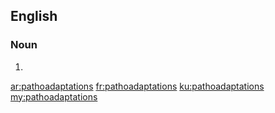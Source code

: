 ==English==

===Noun===
{{head|en|noun plural form}}

# {{plural of|pathoadaptation|lang=en}}

[[ar:pathoadaptations]]
[[fr:pathoadaptations]]
[[ku:pathoadaptations]]
[[my:pathoadaptations]]